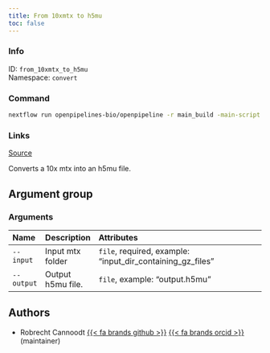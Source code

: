 ```yaml
---
title: From 10xmtx to h5mu
toc: false
---
```


::: {.column-margin}

### Info

ID: `from_10xmtx_to_h5mu`  
Namespace: `convert`

### Command

```bash
nextflow run openpipelines-bio/openpipeline -r main_build -main-script target/nextflow/convert/from_10xmtx_to_h5mu/main.nf --help
```

### Links
[Source](https://github.com/openpipelines-bio/openpipeline/blob/main/src/convert/from_10xmtx_to_h5mu){.btn-action .btn-sm .btn-info .btn role="button"}
:::

Converts a 10x mtx into an h5mu file.


## Argument group

### Arguments



:::{.column-body-outset}
|Name       |Description       |Attributes                                                 |
|:----------|:-----------------|:----------------------------------------------------------|
|`--input`  |Input mtx folder  |`file`, required, example: "input_dir_containing_gz_files" |
|`--output` |Output h5mu file. |`file`, example: "output.h5mu"                             |
:::

## Authors

 * Robrecht Cannoodt [{{< fa brands github >}}](https://github.com/rcannood) [{{< fa brands orcid >}}](https://orcid.org/0000-0003-3641-729X) (maintainer)
